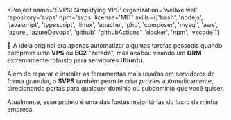 
<Project
  name='SVPS: Simplifying VPS'
  organization='wellwelwel'
  repository='svps'
  npm='svps'
  license='MIT'
  skills={['bash', 'nodejs', 'javascript', 'typescript', 'linux', 'apache', 'php', 'composer', 'mysql', 'aws', 'azure', 'azureDevops', 'github', 'githubActions', 'docker', 'npm', 'vscode']}
>

🚀 A ideia original era apenas automatizar algumas tarefas pessoais quando comprava uma **VPS** ou **EC2** "zerada", mas acabou virando um **ORM** extremamente robusto para servidores **Ubuntu**.

Além de reparar e instalar as ferramentas mais usadas em servidores de forma granular, o **SVPS** também permite criar _proxies_ automaticamente, direcionando portas para qualquer domínio ou subdomínio que você quiser.

Atualmente, esse projeto é uma das fontes majoritárias do lucro da minha empresa.

</Project>
